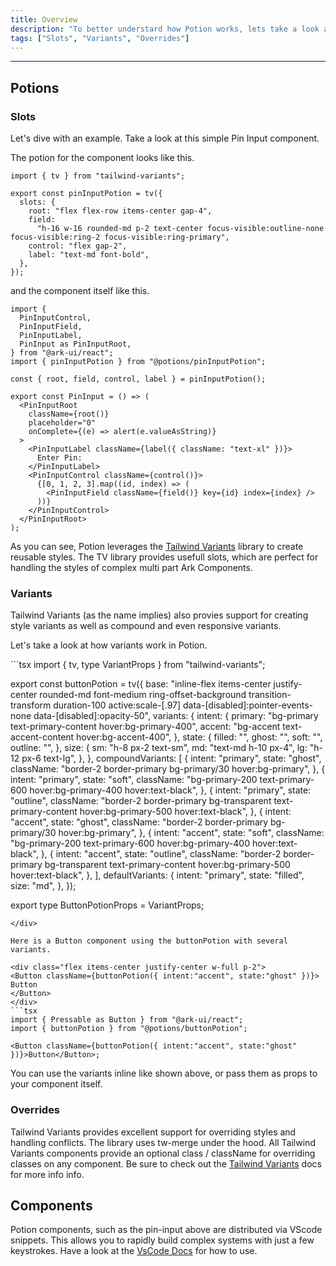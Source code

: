 ```yaml
---
title: Overview
description: "To better understard how Potion works, lets take a look at some examples."
tags: ["Slots", "Variants", "Overrides"]
---
```


---



## Potions

### Slots

Let's dive with an example. Take a look at this simple Pin Input component.

<div class="p-4 w-full flex justify-center items-center bg-surface-2 rounded-md">
    <div className="flex items-center">
      <PinInput client:load />
    </div>
</div>

The potion for the component looks like this.

```tsx
import { tv } from "tailwind-variants";

export const pinInputPotion = tv({
  slots: {
    root: "flex flex-row items-center gap-4",
    field:
      "h-16 w-16 rounded-md p-2 text-center focus-visible:outline-none focus-visible:ring-2 focus-visible:ring-primary",
    control: "flex gap-2",
    label: "text-md font-bold",
  },
});

```

and the component itself like this.

```tsx
import {
  PinInputControl,
  PinInputField,
  PinInputLabel,
  PinInput as PinInputRoot,
} from "@ark-ui/react";
import { pinInputPotion } from "@potions/pinInputPotion";

const { root, field, control, label } = pinInputPotion();

export const PinInput = () => (
  <PinInputRoot
    className={root()}
    placeholder="0"
    onComplete={(e) => alert(e.valueAsString)}
  >
    <PinInputLabel className={label({ className: "text-xl" })}>
      Enter Pin:
    </PinInputLabel>
    <PinInputControl className={control()}>
      {[0, 1, 2, 3].map((id, index) => (
        <PinInputField className={field()} key={id} index={index} />
      ))}
    </PinInputControl>
  </PinInputRoot>
);

```
As you can see, Potion leverages the <a target="_blank" rel="noopener noreferrer" href="https://www.tailwind-variants.org/">Tailwind Variants</a> library to create reusable styles. The TV library provides usefull slots, which are perfect for handling the styles of complex multi part Ark Components.

### Variants

Tailwind Variants (as the name implies) also provies support for creating style variants as well as compound and even responsive variants.

Let's take a look at how variants work in Potion.

<div class="max-h-96 overflow-y-auto no-scrollbar">
```tsx
import { tv, type VariantProps } from "tailwind-variants";

export const buttonPotion = tv({
  base: "inline-flex items-center justify-center rounded-md font-medium ring-offset-background transition-transform duration-100 active:scale-[.97] data-[disabled]:pointer-events-none data-[disabled]:opacity-50",
  variants: {
    intent: {
      primary: "bg-primary text-primary-content hover:bg-primary-400",
      accent: "bg-accent text-accent-content hover:bg-accent-400",
    },
    state: {
      filled: "",
      ghost: "",
      soft: "",
      outline: "",
    },
    size: {
      sm: "h-8 px-2 text-sm",
      md: "text-md h-10 px-4",
      lg: "h-12 px-6 text-lg",
    },
  },
  compoundVariants: [
    {
      intent: "primary",
      state: "ghost",
      className: "border-2 border-primary bg-primary/30 hover:bg-primary",
    },
    {
      intent: "primary",
      state: "soft",
      className:
        "bg-primary-200 text-primary-600 hover:bg-primary-400 hover:text-black",
    },
    {
      intent: "primary",
      state: "outline",
      className:
        "border-2 border-primary bg-transparent text-primary-content hover:bg-primary-500 hover:text-black",
    },
    {
      intent: "accent",
      state: "ghost",
      className: "border-2 border-primary bg-primary/30 hover:bg-primary",
    },
    {
      intent: "accent",
      state: "soft",
      className:
        "bg-primary-200 text-primary-600 hover:bg-primary-400 hover:text-black",
    },
    {
      intent: "accent",
      state: "outline",
      className:
        "border-2 border-primary bg-transparent text-primary-content hover:bg-primary-500 hover:text-black",
    },
  ],
  defaultVariants: {
    intent: "primary",
    state: "filled",
    size: "md",
  },
});

export type ButtonPotionProps = VariantProps<typeof buttonPotion>;

```
</div>

Here is a Button component using the buttonPotion with several variants.

<div class="flex items-center justify-center w-full p-2">
<Button className={buttonPotion({ intent:"accent", state:"ghost" })}>
Button
</Button>
</div>
```tsx
import { Pressable as Button } from "@ark-ui/react";
import { buttonPotion } from "@potions/buttonPotion";

<Button className={buttonPotion({ intent:"accent", state:"ghost" })}>Button</Button>;
```

You can use the variants inline like shown above, or pass them as props to your component itself.


### Overrides

Tailwind Variants provides excellent support for overriding styles and handling conflicts. The library uses tw-merge under the hood.
All Tailwind Variants components provide an optional class / className for overriding classes on any component.
Be sure to check out the <a target="_blank" rel="noopener noreferrer" href="https://www.tailwind-variants.org/docs/overriding-styles">Tailwind Variants</a> docs for more info info.

## Components

Potion components, such as the pin-input above are distributed via VScode snippets. This allows you to rapidly build complex systems with just a few keystrokes. Have a look at the [VsCode Docs](/docs/getting-started/vsc#snippets) for how to use.